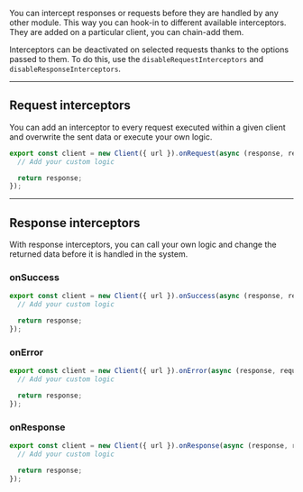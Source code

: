 You can intercept responses or requests before they are handled by any other module. This way you can hook-in to
different available interceptors. They are added on a particular client, you can chain-add them.

Interceptors can be deactivated on selected requests thanks to the options passed to them. To do this, use the
`disableRequestInterceptors` and `disableResponseInterceptors`.

---

## Request interceptors

You can add an interceptor to every request executed within a given client and overwrite the sent data or execute your
own logic.

```ts
export const client = new Client({ url }).onRequest(async (response, request) => {
  // Add your custom logic

  return response;
});
```

---

## Response interceptors

With response interceptors, you can call your own logic and change the returned data before it is handled in the system.

### onSuccess

```ts
export const client = new Client({ url }).onSuccess(async (response, request) => {
  // Add your custom logic

  return response;
});
```

### onError

```ts
export const client = new Client({ url }).onError(async (response, request) => {
  // Add your custom logic

  return response;
});
```

### onResponse

```ts
export const client = new Client({ url }).onResponse(async (response, request) => {
  // Add your custom logic

  return response;
});
```

